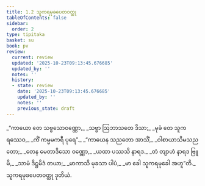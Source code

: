 ```yaml
---
title: 1.2 သူကရမုခပေတဝတ္ထု
tableOfContents: false
sidebar:
  order: 2
type: tipitaka
basket: su
book: pv
review:
  current: review
  updated: '2025-10-23T09:13:45.676685'
  updated_by: ''
  notes: ''
  history:
  - state: review
    date: '2025-10-23T09:13:45.676685'
    updated_by: ''
    notes: ''
    previous_state: draft
---
```



<ReviewStatus review={frontmatter.review} showDetails={true} />

<HypothesisAnnotation frontmatter={frontmatter} />

<DynamicBreadcrumb />

<Division number="4" book="pv" e="ch" v="19" p="127">

<Paragraph number="6" type="verses" book="pv">
_“ကာယော တေ သဗ္ဗသောဝဏ္ဏော,_  
_သဗ္ဗာ ဩဘာသတေ ဒိသာ;_  
_မုခံ တေ သူကရဿေဝ,_  
_ကိံ ကမ္မမကရီ ပုရေ”._  

</Paragraph>

</Division>
<Division number="5" book="pv" e="ch" v="19" p="127">

<Paragraph number="7" type="verses" book="pv">
_“ကာယေန သညတော အာသိံ,_  
_ဝါစာယာသိမသညတော;_  
_တေန မေတာဒိသော ဝဏ္ဏော,_  
_ယထာ ပဿသိ နာရဒ._  

</Paragraph>

</Division>
<Division number="6" book="pv" e="ch" v="19" p="128">

<Paragraph number="8" type="verses" book="pv">
_တံ တျာဟံ နာရဒ ဗြူမိ,_  
_သာမံ ဒိဋ္ဌမိဒံ တယာ;_  
_မာကာသိ မုခသာ ပါပံ,_  
_မာ ခေါ သူကရမုခေါ အဟူ”တိ._  


</Paragraph>
</Division>

<Paragraph number="9" type="center" book="pv">
သူကရမုခပေတဝတ္ထု ဒုတိယံ.
</Paragraph>